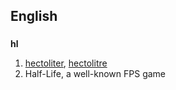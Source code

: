 ==English==
==={{abbreviation}}===
'''hl'''
#[[hectoliter]], [[hectolitre]]
#Half-Life, a well-known FPS game